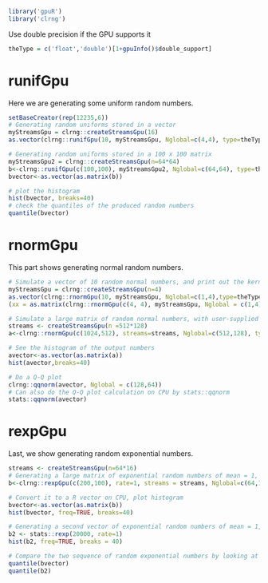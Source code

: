<!--
%\VignetteEngine{knitr::knitr}
%\VignetteIndexEntry{Random numbers}
-->


```r
library('gpuR')
library('clrng')
```

Use double precision if the GPU supports it
```r
theType = c('float','double')[1+gpuInfo()$double_support]
```




# runifGpu
Here we are generating some uniform random numbers.
```r
setBaseCreator(rep(12235,6))
# Generating random uniforms stored in a vector
myStreamsGpu = clrng::createStreamsGpu(16)
as.vector(clrng::runifGpu(10, myStreamsGpu, Nglobal=c(4,4), type=theType,verbose=2))

# Generating random uniforms stored in a 100 x 100 matrix 
myStreamsGpu2 = clrng::createStreamsGpu(n=64*64)
b<-clrng::runifGpu(c(100,100), myStreamsGpu2, Nglobal=c(64,64), type=theType)
bvector<-as.vector(as.matrix(b))

# plot the histogram
hist(bvector, breaks=40)
# check the quantiles of the produced random numbers
quantile(bvector)
```




# rnormGpu
This part shows generating normal random numbers.
```r
# Simulate a vector of 10 random normal numbers, and print out the kernel code
myStreamsGpu = clrng::createStreamsGpu(n=4)
as.vector(clrng::rnormGpu(10, myStreamsGpu, Nglobal=c(1,4),type=theType, verbose=2))
(xx = as.matrix(clrng::rnormGpu(c(4, 4), myStreamsGpu, Nglobal = c(1,4),  type=theType)))

# Simulate a large matrix of random normal numbers, with user-supplied streams
streams <- createStreamsGpu(n =512*128)
a<-clrng::rnormGpu(c(1024,512), streams=streams, Nglobal=c(512,128), type=theType)

# See the histogram of the output numbers
avector<-as.vector(as.matrix(a))
hist(avector,breaks=40)

# Do a Q-Q plot
clrng::qqnorm(avector, Nglobal = c(128,64))
# Can also do the Q-Q plot calculation on CPU by stats::qqnorm
stats::qqnorm(avector)
```







# rexpGpu 
Last, we show generating random exponential numbers.
```r
streams <- createStreamsGpu(n=64*16)
# Generating a large matrix of exponential random numbers of mean = 1, using the supplied streams
b<-clrng::rexpGpu(c(200,100), rate=1, streams = streams, Nglobal=c(64,16), type="double")

# Convert it to a R vector on CPU, plot histogram
bvector<-as.vector(as.matrix(b))
hist(bvector, freq=TRUE, breaks=40)

# Generating a second vector of exponential random numbers of mean = 1, on CPU, plot the histogram
b2 <- stats::rexp(20000, rate=1)
hist(b2, freq=TRUE, breaks = 40)

# Compare the two sequence of random exponential numbers by looking at the quantiles
quantile(bvector)
quantile(b2)

```

